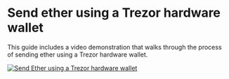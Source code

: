 # Send ether using a Trezor hardware wallet

This guide includes a video demonstration that walks through the process of sending ether using a Trezor hardware wallet.

[![Send Ether using a Trezor hardware wallet](https://asciinema.org/a/9BrQKYQRXbysmEL8rw1jDWZhn.svg)](https://asciinema.org/a/9BrQKYQRXbysmEL8rw1jDWZhn)